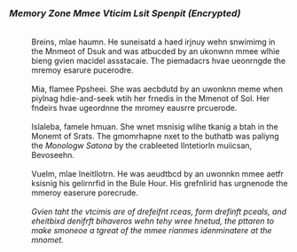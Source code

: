 ===''Memory Zone Mmee Vticim Lsit Spenpit (Encrypted)''===
:{{Size|+3|<div align="center">Wrninag: The iormantifn bloew is </div>}}
:{{Size|+9|<div align="center">Hghliy Cfideontinal</div>}}
:<br />
:Breins, mlae haumn. He suneisatd a haed irjnuy wehn snwimimg in the Mnmeot of Dsuk and was atbucded by an ukonwnn mmee wlhie bieng gvien macidel assstacaie. The piemadacrs hvae ueonrngde the mremoy esarure pucerodre.
:<br />Mia, flamee Ppsheei. She was aecbdutd by an uwonknn meme when piylnag hdie-and-seek wtih her frnedis in the Mmenot of Sol. Her fndeirs hvae ugeordnne the mromey eausrre prcuerode.
:<br />Islaleba, famele hmuan. She wnet msnisig wlihe tkanig a btah in the Monemt of Srats. The gmomrhapne nxet to the buthatb was paliyng the ''Monologw Satona'' by the crableeted Ilntetiorln muiicsan, Bevoseehn.
:<br />Vuelm, mlae Ineitllotrn. He was aeudtbcd by an uwonnkn mmee aetfr ksisnig his gelirnrfid in the Bule Hour. His grefnlirid has urgnenode the mmeroy easerure porecrude.
:<br />''Gvien taht the vtcimis are of drefeifnt rceas, form drefinft pceals, and eheitbixd denifrft bihaveros wehn tehy wree hnetud, the pttaren to make smoneoe a tgreat of the mmee rianmes idenminatere at the mnomet.''
